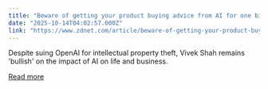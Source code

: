 ```yaml
---
title: "Beware of getting your product buying advice from AI for one big reason, says Ziff Davis CEO"
date: "2025-10-14T04:02:57.000Z"
link: "https://www.zdnet.com/article/beware-of-getting-your-product-buying-advice-from-ai-for-one-big-reason-says-ziff-davis-ceo/"
---
```


Despite suing OpenAI for intellectual property theft, Vivek Shah remains 'bullish' on the impact of AI on life and business.

[Read more](https://www.zdnet.com/article/beware-of-getting-your-product-buying-advice-from-ai-for-one-big-reason-says-ziff-davis-ceo/)

